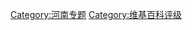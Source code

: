 {{catmore1|[[WP:河南专题|WP:河南专题]]}}
{{Articles by Importance| topic=河南 | importance= }}
{{Articles by Quality|topic=河南}}

[[Category:河南专题|Category:河南专题]]
[[Category:维基百科评级|Category:维基百科评级]]